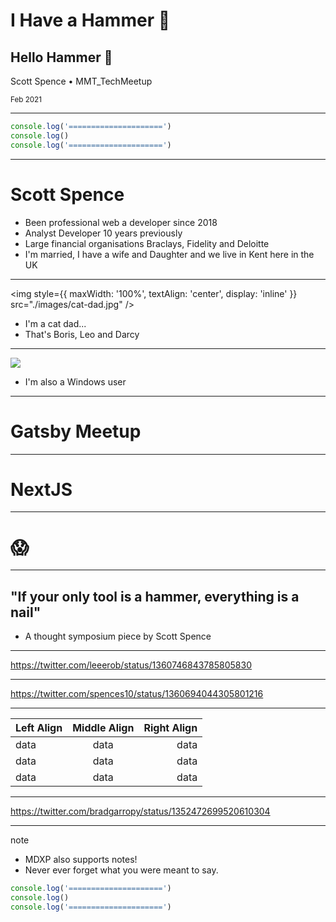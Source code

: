 # I Have a Hammer 👋

## Hello Hammer 🔨

Scott Spence • MMT_TechMeetup

<small>Feb 2021</small>

---

<CodeHighlight>

```js {2}
console.log('=====================')
console.log()
console.log('=====================')
```

</CodeHighlight>

---

# Scott Spence

<Note>

- Been professional web a developer since 2018
- Analyst Developer 10 years previously
- Large financial organisations Braclays, Fidelity and Deloitte
- I'm married, I have a wife and Daughter and we live in Kent here in
  the UK

</Note>

---

<img
  style={{ maxWidth: '100%', textAlign: 'center', display: 'inline' }}
  src="./images/cat-dad.jpg"
/>

<Note>

- I'm a cat dad...
- That's Boris, Leo and Darcy

</Note>

---

<img src="./images/karma-logo.svg" />

<Note>

- I'm also a Windows user

</Note>

---

# Gatsby Meetup

---

# NextJS

---

# 😱

---

## "If your only tool is a hammer, everything is a nail"

- A thought symposium piece by Scott Spence

---

https://twitter.com/leeerob/status/1360746843785805830

---

https://twitter.com/spences10/status/1360694044305801216

---

| Left Align | Middle Align | Right Align |
| :--------- | :----------: | ----------: |
| data       |     data     |        data |
| data       |     data     |        data |
| data       |     data     |        data |

---

https://twitter.com/bradgarropy/status/1352472699520610304

---

note

<Note>

- MDXP also supports notes!
- Never ever forget what you were meant to say.

</Note>

```js
console.log('=====================')
console.log()
console.log('=====================')
```
